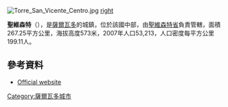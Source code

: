 [[Image:Torre_San_Vicente_Centro.jpg|right]]
[[image:San_Vicente_Calles_2011.jpg|right]]

'''聖維森特'''（{{lang-es|San Vicente}}），是[[薩爾瓦多|薩爾瓦多]]的城鎮，位於該國中部，由[[聖維森特省|聖維森特省]]負責管轄，面積267.25平方公里，海拔高度573米，2007年人口53,213，人口密度每平方公里199.11人。

{{Coord|13|38|43|N|88|47|3|W|display=title}}

==參考資料==
*[http://www.alcaldiadesanvicente.gob.sv/ Official website] {{Wayback|url=http://www.alcaldiadesanvicente.gob.sv/ |date=20200319111250 }} {{es}}

{{ElSalvador-geo-stub}}
[[Category:薩爾瓦多城市|Category:薩爾瓦多城市]]